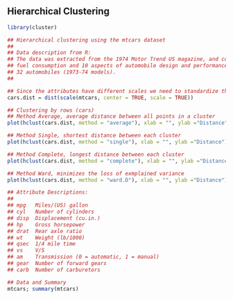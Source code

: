 ## Hierarchical Clustering {-}

```r

library(cluster)

## Hierarchical clustering using the mtcars dataset
##
## Data description from R:
## The data was extracted from the 1974 Motor Trend US magazine, and comprises
## fuel consumption and 10 aspects of automobile design and performance for
## 32 automobiles (1973-74 models).
##

## Since the attributes have different scales we need to standardize them
cars.dist = dist(scale(mtcars, center = TRUE, scale = TRUE))

## Clustering by rows (cars)
## Method Average, average distance between all points in a cluster
plot(hclust(cars.dist, method = "average"), xlab = "", ylab ="Distance")

## Method Single, shortest distance between each cluster
plot(hclust(cars.dist, method = "single"), xlab = "", ylab ="Distance")

## Method Complete, longest distance between each cluster
plot(hclust(cars.dist, method = "complete"), xlab = "", ylab ="Distance")

## Method Ward, minimizes the loss of exmplained variance
plot(hclust(cars.dist, method = "ward.D"), xlab = "", ylab ="Distance")

## Attribute Descriptions:
##
## mpg	 Miles/(US) gallon
## cyl	 Number of cylinders
## disp	 Displacement (cu.in.)
## hp	 Gross horsepower
## drat	 Rear axle ratio
## wt	 Weight (lb/1000)
## qsec	 1/4 mile time
## vs	 V/S
## am	 Transmission (0 = automatic, 1 = manual)
## gear	 Number of forward gears
## carb	 Number of carburetors

## Data and Summary
mtcars; summary(mtcars)

```
